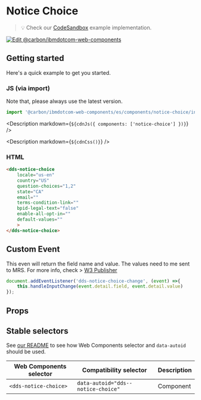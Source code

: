 



# Notice Choice

> 💡 Check our
> [CodeSandbox](https://githubbox.com/carbon-design-system/carbon-for-ibm-dotcom/tree/main/packages/web-components/examples/codesandbox/components/notice-choice)
> example implementation.

[![Edit @carbon/ibmdotcom-web-components](https://codesandbox.io/static/img/play-codesandbox.svg)](https://githubbox.com/carbon-design-system/carbon-for-ibm-dotcom/tree/main/packages/web-components/examples/codesandbox/components/notice-choice)

## Getting started

Here's a quick example to get you started.

### JS (via import)
Note that, please always use the latest version.

```javascript
import '@carbon/ibmdotcom-web-components/es/components/notice-choice/index.js';
```
<Description markdown={`${cdnJs({ components: ['notice-choice'] })}`} />

<Description markdown={`${cdnCss()}`} />

### HTML

```html
<dds-notice-choice
    locale="us-en"
    country="US"
    question-choices="1,2"
    state="CA"
    email=""
    terms-condition-link=""
    bpid-legal-text="false"
    enable-all-opt-in=""
    default-values=""
    >
</dds-notice-choice>
```
## Custom Event
This even will return the field name and value. The values need to me sent to MRS.
For more info, check > [W3 Publisher](https://w3.ibm.com/w3publisher/urx/notice-and-choice)

```javascript
document.addEventListener('dds-notice-choice-change', (event) =>{
    this.handleInputChange(event.detail.field, event.detail.value)
});
```
## Props

<Props of="dds-notice-choice" />

## Stable selectors

See [our README](https://github.com/carbon-design-system/carbon-for-ibm-dotcom/tree/main/packages/web-components#stable-selectors-for-analytics-and-integratione2e-testing-in-web-components) to see how Web Components selector and `data-autoid` should be used.

| Web Components selector         | Compatibility selector                 | Description |
| ------------------------------- | -------------------------------------- | ----------- |
| `<dds-notice-choice>`           | `data-autoid="dds--notice-choice"`     | Component   |

<Description markdown={contributing} />
